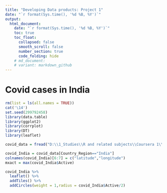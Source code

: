 ---
title: "Developing Data products: Project 1"
date: "`r format(Sys.time(), '%d %B, %Y')`"
output:
  html_document:
    date: "`r format(Sys.time(), '%d %B, %Y')`"
    toc: true
    toc_float:
      collapsed: false
      smooth_scroll: false
      number_section: true
      code_folding: hide
    # md_document:
    # variant: markdown_github
---

# Covid cases in India

```{r setup, include=FALSE,echo=FALSE,warning=FALSE}
rm(list = ls(all.names = TRUE))
cat('\14')
set.seed(299792458)
library(data.table)
library(ggplot2)
library(corrplot)
library(DT)
library(leaflet)
```



```{r map,echo=FALSE,warning=FALSE}
covid_data = fread("D:\\1_Studies\\R and related subjects\\Coursera 1\\ProjectWork\\DevelopingDataProducts\\04-27-2021.csv")

covid_India = covid_data[Country_Region=="India"]
colnames(covid_India)[6:7] = c("latitude","longitude")
mxact = max(covid_India$Active)

covid_India %>%
  leaflet() %>%
  addTiles() %>%
  addCircles(weight = 1,radius = covid_India$Active/2)
```
